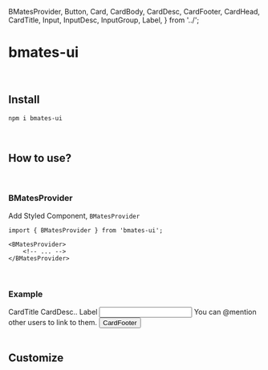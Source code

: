   BMatesProvider,
  Button,
  Card,
  CardBody,
  CardDesc,
  CardFooter,
  CardHead,
  CardTitle,
  Input,
  InputDesc,
  InputGroup,
  Label,
} from '../';

# bmates-ui

<br />

## Install

```
npm i bmates-ui
```

<br />

## How to use?

<br />

### BMatesProvider

Add Styled Component, `BMatesProvider`

```
import { BMatesProvider } from 'bmates-ui';

<BMatesProvider>
    <!-- ... -->
</BMatesProvider>
```

<br />

### Example

<div style={{ padding: '0.25rem 1rem', margin: '0 auto', maxWidth: '500px' }}>
  <BMatesProvider>
    <Card>
      <CardHead>
        <CardTitle>CardTitle</CardTitle>
        <CardDesc>CardDesc..</CardDesc>
      </CardHead>
      <CardBody>
        <InputGroup>
          <Label htmlFor="bio">Label</Label>
          <Input id="bio" />
          <InputDesc>You can @mention other users to link to them.</InputDesc>
        </InputGroup>
      </CardBody>
      <CardFooter>
        <Button variant="primary">CardFooter</Button>
      </CardFooter>
    </Card>
  </BMatesProvider>
</div>

<br />

## Customize
